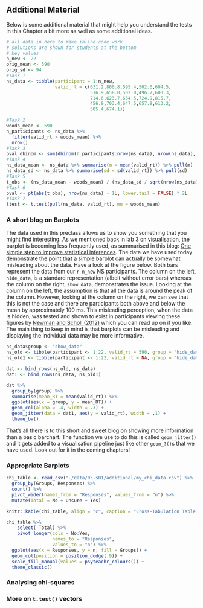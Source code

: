 ## Additional Material

Below is some additional material that might help you understand the tests in this Chapter a bit more as well as some additional ideas.

```r
# all data in here to make inline code work 
# solutions are shown for students at the bottom
# key values
n_new <- 22
orig_mean <- 590
orig_sd <- 94
#Task 1
ns_data <- tibble(participant = 1:n_new,
                  valid_rt = c(631.2,800.8,595.4,502.6,604.5,
                               516.9,658.0,502.0,496.7,600.3,
                               714.6,623.7,634.5,724.9,815.7,
                               456.9,703.4,647.5,657.9,613.2,
                               585.4,674.1))

#Task 2
woods_mean <- 590
n_participants <- ns_data %>%
  filter(valid_rt > woods_mean) %>%
  nrow()
#Task 3
pval_dbinom <- sum(dbinom(n_participants:nrow(ns_data), nrow(ns_data), .5))
#Task 4
ns_data_mean <- ns_data %>% summarise(m = mean(valid_rt)) %>% pull(m)  
ns_data_sd <- ns_data %>% summarise(sd = sd(valid_rt)) %>% pull(sd) 
#Task 5
t_obs <- (ns_data_mean - woods_mean) / (ns_data_sd / sqrt(nrow(ns_data)))
#Task 6
pval <- pt(abs(t_obs), nrow(ns_data) - 1L, lower.tail = FALSE) * 2L
#Task 7
ttest <- t.test(pull(ns_data, valid_rt), mu = woods_mean)
```

### A short blog on Barplots {-}

The data used in this preclass allows us to show you something that you might find interesting. As we mentioned back in lab 3 on visualisation, the barplot is becoming less frequently used, as summarised in this blog: <a href="https://garstats.wordpress.com/2016/03/09/one-simple-step-to-improve-statistical-inferences/" target = "_blank">One simple step to improve statistical inferences</a>. The data we have used today demonstrate the point that a simple barplot can actually be somewhat misleading about the data. Have a look at the figure below. Both bars represent the data from our `r n_new` NS participants. The column on the left, `hide_data`, is a standard representation (albeit without error bars) whereas the column on the right, `show_data`, demonstrates the issue. Looking at the column on the left, the assumption is that all the data is around the peak of the column. However, looking at the column on the right, we can see that this is not the case and there are participants both above and below the mean by approximately 100 ms. This misleading perception, when the data is hidden, was tested and shown to exist in participants viewing these figures by <a href="https://link.springer.com/article/10.3758/s13423-012-0247-5" target = "_blank">Newman and Scholl (2012)</a> which you can read up on if you like. The main thing to keep in mind is that barplots can be misleading and displaying the individual data may be more informative. 

```r
ns_data$group <- "show_data"
ns_old <- tibble(participant <- 1:22, valid_rt = 590, group = "hide_data")
ns_old1 <- tibble(participant <- 1:22, valid_rt = NA, group = "hide_data")

dat <- bind_rows(ns_old, ns_data)
dat1 <- bind_rows(ns_data, ns_old1)

dat %>%
  group_by(group) %>%
  summarise(mean_RT = mean(valid_rt)) %>%
  ggplot(aes(x = group, y = mean_RT)) +
  geom_col(alpha = .4, width = .3) +
  geom_jitter(data = dat1, aes(y = valid_rt), width = .1) +
  theme_bw()
```

That's all there is to this short and sweet blog on showing more information than a basic barchart. The function we use to do this is called `geom_jitter()` and it gets added to a visualisation pipeline just like other `geom_?()`s that we have used. Look out for it in the coming chapters! 

### Appropriate Barplots {-}



```r
chi_table <- read_csv("./data/05-s01/additional/my_chi_data.csv") %>%
  group_by(Groups, Responses) %>% 
  count() %>% 
  pivot_wider(names_from = "Responses", values_from = "n") %>%
  mutate(Total = No + Unsure + Yes)
``` 

```r
knitr::kable(chi_table, align = "c", caption = "Cross-Tabulation Table of Simulated Data from Chapter 5 Additional Materials")
```

```r
chi_table %>% 
    select(-Total) %>%
    pivot_longer(cols = No:Yes, 
                 names_to = "Responses",
                 values_to = "n") %>%
  ggplot(aes(x = Responses, y = n, fill = Groups)) +
  geom_col(position = position_dodge(.9)) +
  scale_fill_manual(values = psyteachr_colours()) +
  theme_classic()
```


### Analysing chi-squares {-}

### More on `t.test()` vectors {-}